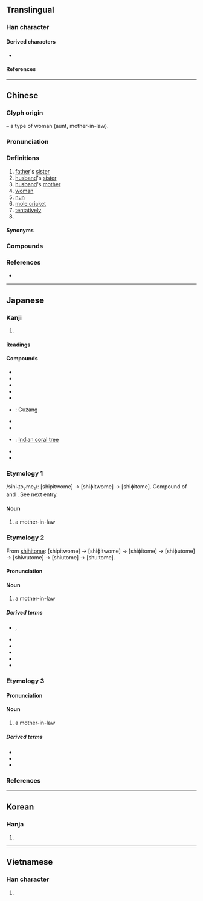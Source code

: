 {{character info}}
==Translingual==

===Han character===
{{Han char|rn=38|rad=女|as=05|sn=8|four=44460|canj=VJR|ids=⿰女古}}

====Derived characters====
* {{l|mul|[[㑬]], [[𠵎]], [[㣨]], [[𢯐]], [[㴌]], [[𧍏]], [[𦁿]], [[𪂯]], [[𫱬]], [[𪦭]], [[菇]], [[𨐞]]}}

====References====
{{Han ref|kx=0258.320|dkj=06174|dj=0524.060|hdz=21035.040|uh=59D1}}

----

==Chinese==
{{zh-forms}}

===Glyph origin===
{{Han etym}}
{{Han compound|女|t1=woman|古|ls=psc|c1=s|c2=p}} – a type of woman (aunt, mother-in-law).

===Pronunciation===
{{zh-pron
|m=gū
|m-s=gu1
|c=gu1
|c-t=gu1
|h=pfs=kû
|md=gŭ
|mn=ko͘
|mn-t=gou1
|w=1ku
|mc=y
|oc=y
|cat=n,adv,pn
}}

===Definitions===
{{zh-hanzi}}

# [[father]]'s [[sister]]
# [[husband]]'s [[sister]]
# [[husband]]'s [[mother]]
# [[woman]]
# [[nun]]
# [[mole cricket]]
# [[tentatively]]
# {{surname|zh}}

====Synonyms====
{{zh-dial|姑姑}}

===Compounds===
{{zh-der|姑表|姑爹|姑夫|姑父|姑姑|姑舅|姑老爺|姑姥姥|姑媽|姑母|姑奶奶|姑娘|姑娘兒|姑婆|姑且|姑嫂|姑妄聽之|何仙姑|姑妄言之|姑息|姑息養奸|姑爺|姑爺爺|姑丈|姑子|慈姑|小姑獨處|小姑娘|三姑六婆|姑息政策|婦姑|卦姑|姑公|姑媳|仙姑|姑嫜|姑丈人|堂分姑娘|僕射姑|尼姑庵|師姑|姑洗|姑太太|固姑|大姑娘|小姑|尼姑|小姑子|嫜姑|婦姑勃谿|姑蘇|姑舅作親|姑惡|姑家|姑婆芋|姑娘氣|姑娘家|伴姑兒|姑婿|姑射神人|大姑子|公姑|姑姊|僕姑|伴姑|大姑|灰姑娘|秀姑巒溪|火金姑|皇姑|皇姑屯|摩姑|村姑|月姑|新姑爺|虎姑婆|胡姑姑|豆姑娘|舅姑|阿姑|麻姑山|黃姑|翁姑|藍姑草|麻姑搔癢|麻姑|魯義姑|藐姑射|金僕姑|迎紫姑|麻姑獻壽|胖姑|花姑|道姑|箕姑|紫姑|雪姑|紅姑娘|老姑娘|七姑店|菜姑:chhài-ko͘}}

===References===
* {{R:yue:Hanzi}}

{{zh-cat|Family}}

----

==Japanese==

===Kanji===
{{ja-kanji|grade=|rs=女05}}

# {{rfdef|ja|sort=女05}}

====Readings====
{{ja-readings
|goon=く
|kanon=こ
|kun=しゅうとめ-, しゅうと-, しばら-く, おば
}}

====Compounds====
{{der-top|Compounds}}
* {{ja-r|外姑|がいこ}}
* {{ja-r|舅姑|きゅうこ}}
* {{ja-r|姑娘|クーニャン}}
* {{ja-r|慈姑|くわい}}
* {{ja-r|姑洗|こせん}}
* {{ja-r|姑臧|^こぞう}}: Guzang
* {{ja-r|姑息|こそく}}
* {{ja-r|姑射山|こやさん}}
* {{ja-r|梯姑|でいご}}: [[Indian coral tree]]
* {{ja-r|麻姑|^まこ}}
* {{ja-r|鼠姑|わらじむし}}
{{der-bottom}}

===Etymology 1===
/sihi<sub>1</sub>to<sub>2</sub>me<sub>1</sub>/: [shipitwome] → [shiɸitwome] → [shiɸitome]. Compound of {{m|ja|舅||in law|tr=shihito}} and {{m|ja|女||woman|tr=me}}. See next entry.

====Noun====
{{ja-noun|しひとめ}}

# a mother-in-law

{{attention|ja|is saying the pronunciation is しひとめ right? it doesn't seem like a modern pronunciation}}

===Etymology 2===
{{ja-kanjitab|しゅうとめ|yomi=k}}
From [[姑|shihitome]]: [shipitwome] → [shiɸitwome] → [shiɸitome] → [shiɸutome] → [shiwutome] → [shiutome] → [shuːtome].

====Pronunciation====
{{ja-pron|yomi=k|しゅうとめ|acc=0|acc_ref=DJR,NHK}}

====Noun====
{{ja-noun|しゅうとめ|hhira=しうとめ}}

# a mother-in-law

=====Derived terms=====
{{der-top}}
* {{ja-r|妹姑|いもしゅうとめ}}, {{ja-r|姨|いもしゅうとめ}}
* {{ja-r|小姑|こじゅうとめ}}
* {{ja-r|姑御|しゅうとめご}}
* {{ja-r|姑去り|しゅうとめざり}}
* {{ja-r|蕗の姑|ふき の しゅうとめ}}
* {{ja-r|嫁が姑に成り上がる|よめ が しゅうとめ に なりあがる}}
{{der-bottom}}

===Etymology 3===

====Pronunciation====
{{ja-pron|yomi=k|しゅうと|acc=0|acc_ref=DJR,NHK}}

====Noun====
{{ja-noun|しゅうと|hhira=しうと}}

# a mother-in-law

=====Derived terms=====
{{der-top}}
* {{ja-r|姉姑|あねじゅうと}}
* {{ja-r|小姑|こじゅうと}}
* {{ja-r|姑御|しゅうとご}}
{{der-bottom}}

===References===
<references/>

----

==Korean==

===Hanja===
{{ko-hanja|hangeul=고}}

# {{rfdef|ko|sort=女05}}

----

==Vietnamese==

===Han character===
{{vi-readings|reading=cô, go, o|rs=女05}}

# {{rfdef|vi|sort=女05}}